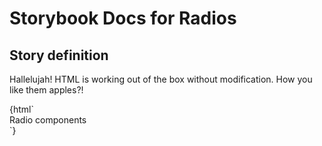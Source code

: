 

# Storybook Docs for Radios

<Meta title="govtnz-import/Radios" />

## Story definition

Hallelujah! HTML is working out of the box without modification.
How you like them apples?!

<Preview>
  <Story name="Radios" height="100px">
    {html` <div class="g-radios">Radio components</div> `}
  </Story>
</Preview>
